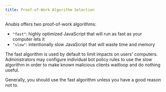 ```yaml
---
title: Proof-of-Work Algorithm Selection
---
```


Anubis offers two proof-of-work algorithms:

- `"fast"`: highly optimized JavaScript that will run as fast as your computer lets it
- `"slow"`: intentionally slow JavaScript that will waste time and memory

The fast algorithm is used by default to limit impacts on users' computers. Administrators may configure individual bot policy rules to use the slow algorithm in order to make known malicious clients waitloop and do nothing useful.

Generally, you should use the fast algorithm unless you have a good reason not to.
